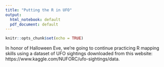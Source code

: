 ```yaml
---
title: "Putting the R in UFO"
output:
  html_notebook: default
  pdf_document: default
---
```


```r
knitr::opts_chunk$set(echo = TRUE)
```

In honor of Halloween Eve, we're going to continue practicing R mapping skills using a dataset of UFO sightings downloaded from this website: https://www.kaggle.com/NUFORC/ufo-sightings/data. 



